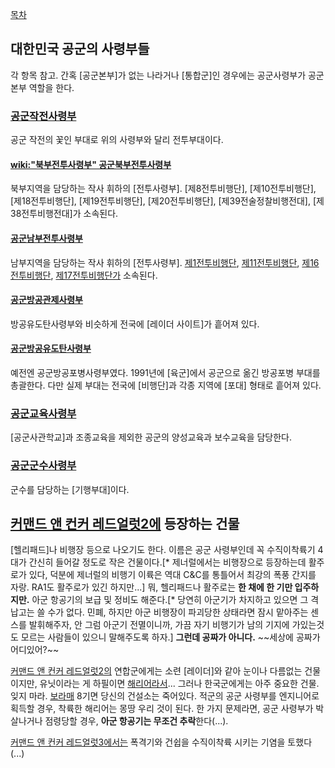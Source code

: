[[목차]]

== 대한민국 공군의 사령부들 ==

각 항목 참고. 간혹 [공군본부]가 없는 나라거나 [통합군]인 경우에는 공군사령부가 공군본부 역할을 한다.

=== [[공군작전사령부]] ===
공군 작전의 꽃인 부대로 위의 사령부와 달리 전투부대이다.
==== [[wiki:"북부전투사령부" 공군북부전투사령부]] ====
북부지역을 담당하는 작사 휘하의 [전투사령부]. [제8전투비행단], [제10전투비행단], [제18전투비행단], [제19전투비행단], [제20전투비행단], [제39전술정찰비행전대], [제38전투비행전대]가 소속된다.
==== [[남부전투사령부|공군남부전투사령부]] ====
남부지역을 담당하는 작사 휘하의 [전투사령부]. [[제1전투비행단]], [[제11전투비행단]], [[제16전투비행단]], [[제17전투비행단]]가 소속된다.
==== [[공군방공관제사령부]] ====
방공유도탄사령부와 비슷하게 전국에 [레이더 사이트]가 흩어져 있다.
==== [[공군방공유도탄사령부]] ====
예전엔 공군방공포병사령부였다. 1991년에 [육군]에서 공군으로 옮긴 방공포병 부대를 총괄한다. 다만 실제 부대는 전국에 [비행단]과 각종 지역에 [포대] 형태로 흩어져 있다.
=== [[공군교육사령부]] ===
[공군사관학교]과 조종교육을 제외한 공군의 양성교육과 보수교육을 담당한다.
=== [[공군군수사령부]] ===
군수를 담당하는 [기행부대]이다.

== [[커맨드 앤 컨커 레드얼럿2]]에 등장하는 건물 ==
[헬리패드]나 비행장 등으로 나오기도 한다. 이름은 공군 사령부인데 꼭 수직이착륙기 4대가 간신히 들어갈 정도로 작은 건물이다.[* 제너럴에서는 비행장으로 등장하는데 활주로가 있다, 덕분에 제너럴의 비행기 이륙은 역대 C&C를 통틀어서 최강의 폭풍 간지를 자랑. RA1도 활주로가 있긴 하지만...] 뭐, 헬리패드나 활주로는 '''한 채에 한 기만 입주하지만.''' 아군 항공기의 보급 및 정비도 해준다.[* 당연히 아군기가 차지하고 있으면 그 격납고는 쓸 수가 없다. 민폐, 하지만 아군 비행장이 파괴당한 상태라면 잠시 맡아주는 센스를 발휘해주자, 안 그럼 아군기 전멸이니까, 가끔 자기 비행기가 남의 기지에 가있는것도 모르는 사람들이 있으니 말해주도록 하자.] '''그런데 공짜가 아니다.''' ~~세상에 공짜가 어디있어?~~

[[커맨드 앤 컨커 레드얼럿2]]의 연합군에게는 소련 [레이더]와 같아 눈이나 다름없는 건물이지만, 유닛이라는 게 하필이면 [[해리어]]라서... 그러나 한국군에게는 아주 중요한 건물. 잊지 마라. [[보라매]] 8기면 당신의 건설소는 죽어있다. 적군의 공군 사령부를 엔지니어로 획득할 경우, 착륙한 해리어는 몽땅 우리 것이 된다. 한 가지 문제라면, 공군 사령부가 박살나거나 점령당할 경우, '''아군 항공기는 무조건 추락'''한다(...).

[[커맨드 앤 컨커 레드얼럿3]]에서는 폭격기와 건쉽을 수직이착륙 시키는 기염을 토했다(...)
